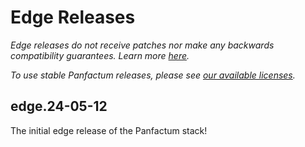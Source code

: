 # Edge Releases

_Edge releases do not receive patches nor make any backwards compatibility guarantees.
Learn more [here](/docs/edge/guides/versioning/releases)._

_To use stable Panfactum releases, please see [our available licenses](/stack/pricing)._

## edge.24-05-12

The initial edge release of the Panfactum stack!

